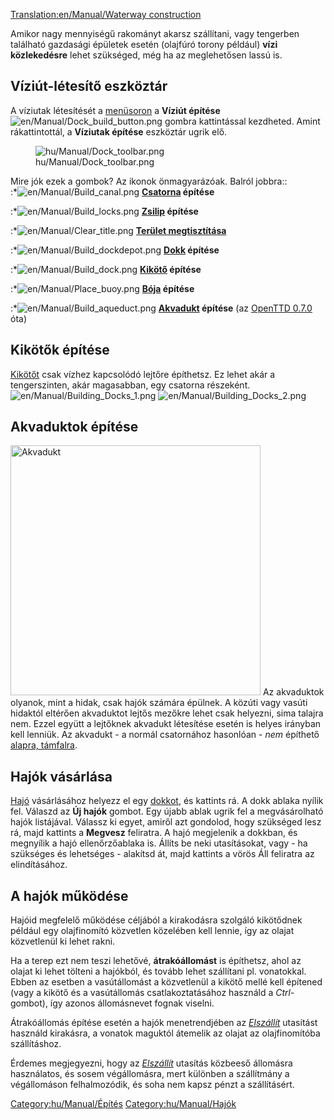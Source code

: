 [[Translation:en/Manual/Waterway construction]]
{{hu/Manual/Tartalomjegyzék}}

Amikor nagy mennyiségű rakományt akarsz szállítani, vagy tengerben található gazdasági épületek esetén (olajfúró torony például) '''vízi közlekedésre''' lehet szükséged, még ha az meglehetősen lassú is.
==Víziút-létesítő eszköztár==

A víziutak létesítését a [[hu/Manual/Felhasználói felület#a-menusor-hu|menüsoron]] a '''Víziút építése '''[[File:en/Manual/Dock build button.png]] gombra kattintással kezdheted. Amint rákattintottál, a '''Víziutak építése''' eszköztár ugrik elő.

[[File:hu/Manual/Dock toolbar.png|center|frame]]

Mire jók ezek a gombok? Az ikonok önmagyarázóak. Balról jobbra::<br>
:*[[File:en/Manual/Build canal.png]] '''[[hu/Manual/Kikötők|Csatorna]] építése'''
:*[[File:en/Manual/Build locks.png]] '''[[hu/Manual/Kikötők|Zsilip]] építése'''
:*[[File:en/Manual/Clear title.png]] '''[[hu/Manual/Tájrendezés|Terület megtisztítása]]'''
:*[[File:en/Manual/Build dockdepot.png]] '''[[hu/Manual/Járműtelepek|Dokk]] építése'''
:*[[File:en/Manual/Build dock.png]] '''[[hu/Manual/Kikötők|Kikötő]] építése'''
:*[[File:en/Manual/Place buoy.png]] '''[[hu/Manual/Kikötők|Bója]] építése'''
:*[[File:en/Manual/Build aqueduct.png]] '''[[hu/Manual/Víziutak létesítése#akvaduktok-epitese|Akvadukt]] építése''' (az [[hu/OpenTTD 0.7.0|OpenTTD 0.7.0]] óta)

==Kikötők építése==
[[hu/Manual/Kikötők|Kikötőt]] csak vízhez kapcsolódó lejtőre építhetsz. Ez lehet akár a tengerszinten, akár magasabban, egy csatorna részeként. [[File:en/Manual/Building Docks 1.png|left]] [[File:en/Manual/Building Docks 2.png]]

==Akvaduktok építése==
[[File:en/Manual/Aqueduct.png|thumb|400px|Akvadukt]]
Az akvaduktok olyanok, mint a hidak, csak hajók számára épülnek. A közúti vagy vasúti hidaktól eltérően akvaduktot lejtős mezőkre lehet csak helyezni, sima talajra nem. Ezzel együtt a lejtőknek akvadukt létesítése esetén is helyes irányban kell lenniük. Az akvadukt - a normál csatornához hasonlóan - ''nem'' építhető [[hu/Manual/Tájrendezés#autoslope|alapra, támfalra]].<br style="clear:both;">

==Hajók vásárlása==
[[hu/Manual/Hajók|Hajó]] vásárlásához helyezz el egy [[hu/Manual/Járműtelepek|dokkot]], és kattints rá. A dokk ablaka nyílik fel. Válaszd az '''Új hajók''' gombot. Egy újabb ablak ugrik fel a megvásárolható hajók listájával.  Válassz ki egyet, amiről azt gondolod, hogy szükséged lesz rá, majd kattints a '''Megvesz''' feliratra. A hajó megjelenik a dokkban, és megnyílik a hajó ellenőrzőablaka is. Állíts be neki utasításokat, vagy - ha szükséges és lehetséges - alakítsd át, majd kattints a vörös Áll feliratra az elindításához.

==A hajók működése==
Hajóid megfelelő működése céljából a kirakodásra szolgáló kikötődnek például egy olajfinomító közvetlen közelében kell lennie, így az olajat közvetlenül ki lehet rakni.

Ha a terep ezt nem teszi lehetővé, '''átrakóállomást''' is építhetsz, ahol az olajat ki lehet tölteni a hajókból, és tovább lehet szállítani pl. vonatokkal. Ebben az esetben a vasútállomást a közvetlenül a kikötő mellé kell építened (vagy a kikötő és a vasútállomás csatlakoztatásához  használd a ''Ctrl''-gombot), így azonos állomásnevet fognak viselni.

Átrakóállomás építése esetén a hajók menetrendjében az ''[[hu/Manual/Utasítások#elszallit|Elszállít]]'' utasítást használd kirakásra, a vonatok maguktól átemelik az olajat az olajfinomítóba szállításhoz.

Érdemes megjegyezni, hogy az ''[[hu/Manual/Utasítások#elszallit|Elszállít]]'' utasítás közbeeső állomásra használatos, és sosem végállomásra, mert különben a szállítmány a végállomáson felhalmozódik, és soha nem kapsz pénzt a szállításért.
[[Category:hu/Manual/Építés]]
[[Category:hu/Manual/Hajók]]